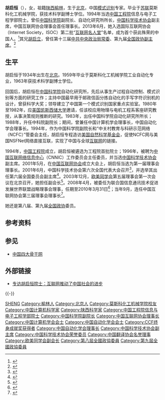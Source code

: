 '''胡启恒'''（{{bd|1934年|6月15日||catIdx=Hu胡}}），女，祖籍[[陕西|陕西]][[榆林|榆林]]，生于[[北京|北京]]，中国[[模式识别|模式识别]]专家。毕业于[[苏联|苏联]]莫斯科化工机械学院，获技术科学副博士学位。1994年当选[[中国工程院|中国工程院]]信息与电子工程学部院士。曾任[[中国科学院|中国科学院]]副院长、自动化研究所所长，[[中国科学技术协会|中国科学技术协会]]副主席，中国互联网协会理事会首任理事长。2013年6月，她入选国际互联网协会（Internet Society，ISOC）第二批“[[互联网名人堂|互联网名人堂]]”名单，成为首个获此殊荣的中国人。<ref >{{cite web|url=http://tech.gmw.cn/2013-06/28/content_8105521.htm | language= | title=胡启恒院士入选“互联网名人堂” 系我国首位入选者 |publisher=科技日报 |date=2013-06-28 |accessdate= }}</ref>其兄[[胡启立|胡启立]]，曾任第十三届[[中共中央政治局常委|中共中央政治局常委]]、第九届[[全国政协副主席|全国政协副主席]]。<ref>{{Cite web|title=一篇文章的无形感召力|url=http://wb.sznews.com/html/2014-12/31/content_3111228.htm|accessdate=|work=|archiveurl=https://web.archive.org/web/20141231231225/http://wb.sznews.com/html/2014-12/31/content_3111228.htm|archivedate=2014-12-31|dead-url=no}}</ref>

== 生平 ==
胡启恒于1934年出生在[[北京|北京]]。1959年毕业于莫斯科化工机械学院工业自动化专业，1963年获技术科学副博士学位。

回国后，胡启恒在[[中国科学院|中国科学院]]自动化研究所，先后从事生产过程自动控制、模式识别等方面的研究工作；主持中国最早用于邮政信函分拣自动化的手写字符识别机的设计，曾获科学大奖；领导建立了中国第一个模式识别国家重点实验室。1980年至1982年，应[[美国|美国]][[凯斯西储大学|凯斯西储大学]]邀请，任该校应用物理与电机工程系客座研究教授，从事决策规则推断的研究。1983年，出任中国科学院自动化研究所所长；1988年，升任中科院副院长；期间，曾兼任中国计算机学会理事长，中国自动化学会理事长。1994年，作为中国科学院副院长和“中关村教育与科研示范网络（NCFC）”管委会主任，胡启恒专程造访[[国家科学基金会|美国自然科学基金会]]，促使NCFC网与美国NSFNet网络直接互联，实现了中国与全球[[互联网|互联网]]的链接。

1994年，[[中国工程院|中国工程院]]成立，胡启恒被遴选为工程院首批院士；1996年，被聘为[[中国互联网络信息中心|中国互联网络信息中心]]（CNNIC）工作委员会主任委员，并当选[[中国科学技术协会|中国科学技术协会]]副主席。2001年5月，在[[中国互联网协会|中国互联网协会]]成立大会上，胡启恒当选为第一届理事会理事长。2001年6月，中国科学技术协会第六次全国代表大会召开<ref>{{Cite book|title=企业科协工作手册|last=本书编委会编|publisher=北京：[[科学普及出版社|科学普及出版社]]|year=2008.10|isbn=978-7-110-06976-9|pages=2-3}}</ref>，并选举其出任第六届全国委员会副主席<ref>{{Cite book|title=中国科学技术协会年鉴 2003|publisher=北京：[[中国科学技术出版社|中国科学技术出版社]]|year=2003.12|isbn=7-5046-3485-9|pages=23, 123}}</ref>。2003年12月，[[欧美同学会|欧美同学会]]第五届理事会第一次会议在北京召开，她担任副会长<ref>{{Cite book|title=欧美同学会简史 1913-2013|last=欧美同学会·中国留学人员联谊会著|publisher=北京：[[华文出版社|华文出版社]]|year=2014.01|isbn=978-7-5075-3903-5|pages=209}}</ref>。2008年4月，被委任为联合国信息通讯技术促进发展世界联盟战略理事会理事，任期至2010年3月31日<ref>{{Cite web|title=胡启恒理事长当选联合国信息通讯技术促进发展世界联盟战略理事会理事|url=http://www.isc.org.cn/xhgk/gzwyh/listinfo-13799.html|accessdate=|work=|archive-date=2015-04-20|archive-url=https://web.archive.org/web/20150420031912/http://www.isc.org.cn/xhgk/gzwyh/listinfo-13799.html|dead-url=no}}</ref>；当年9月，连任中国互联网协会第三届理事会理事长<ref>{{Cite web|title=胡启恒再度当选中国互联网协会理事长|url=http://tech.qq.com/a/20080922/000395.htm|accessdate=|work=|archive-date=2016-03-05|archive-url=https://web.archive.org/web/20160305203814/http://tech.qq.com/a/20080922/000395.htm|dead-url=no}}</ref>。

她还是第八届、第九届[[全国政协|全国政协]]委员。

== 参考资料 ==
{{reflist}}

== 参见 ==
* [[中国四大骨干网|中国四大骨干网]]

== 外部链接 ==
* [https://web.archive.org/web/20160304142702/http://it.sohu.com/2004/04/20/97/article219889792.shtml 专访胡启恒院士：互联网推动了中国社会的进步]

{{-}}
{{start box}}
{{s-npo}}
{{s-new|新设机构}}
{{s-title|[[中国互联网协会|中国互联网协会]]理事长|2001年5月－2013年7月}}
{{s-after|[[邬贺铨|邬贺铨]]}}
{{end box}}

{{中国工程院信息与电子工程学部院士}}
{{中国计算机学会会士}}
{{中国自动化学会会士}}
{{Internet Hall of Fame}}
{{CCF终身成就奖获得者}}
{{Navboxes
| title  = 胡启恒在[[欧美同学会|欧美同学会]]的职务
| list1  =
{{欧美同学会第四届理事会}}
{{欧美同学会第五届理事会}}
}}
{{Navboxes 
| title  = 胡启恒在[[中国翻译协会|中国翻译协会]]的职务
| list1  =
{{中国翻译协会第五届全国理事会}}
{{中国翻译协会第六届理事会}}
}}
{{Navboxes
| title  = 胡启恒在[[中国自动化学会|中国自动化学会]]的职务
| list1  =
{{中国自动化学会第四届理事会}}
{{中国自动化学会第五届理事会}}
{{中国自动化学会第六届理事会}}
}}
{{Navboxes 
| title  = 胡启恒在[[中国科学技术协会|中国科学技术协会]]的职务
| list1  =
{{中国科学技术协会第五届全国委员会}}
{{中国科学技术协会第六届全国委员会}}
{{中国科学技术协会第七届全国委员会}}
}}

{{Authority control}}
{{DEFAULTSORT:Hu胡}}
[[Category:胡姓|SHENG]]
[[Category:榆林人|Category:榆林人]]
[[Category:北京人|Category:北京人]]
[[Category:莫斯科化工机械学院校友|Category:莫斯科化工机械学院校友]]
[[Category:中国计算机科学家|Category:中国计算机科学家]]
[[Category:陕西科学家|Category:陕西科学家]]
[[Category:中国工程院信息与电子工程学部院士|Category:中国工程院信息与电子工程学部院士]]
[[Category:中国科学院副院长|Category:中国科学院副院长]]
[[Category:中国互联网协会理事长|Category:中国互联网协会理事长]]
[[Category:中国计算机学会会士|Category:中国计算机学会会士]]
[[Category:中国自动化学会会士|Category:中国自动化学会会士]]
[[Category:CCF终身成就奖获得者|Category:CCF终身成就奖获得者]]
[[Category:中国自动化学会理事长|Category:中国自动化学会理事长]]
[[Category:中国科学技术协会副主席|Category:中国科学技术协会副主席]]
[[Category:中国科学技术协会荣誉委员|Category:中国科学技术协会荣誉委员]]
[[Category:中国翻译协会名誉理事|Category:中国翻译协会名誉理事]]
[[Category:欧美同学会副会长|Category:欧美同学会副会长]]
[[Category:第八屆全國政協委員|Category:第八屆全國政協委員]]
[[Category:第九屆全國政協委員|Category:第九屆全國政協委員]]